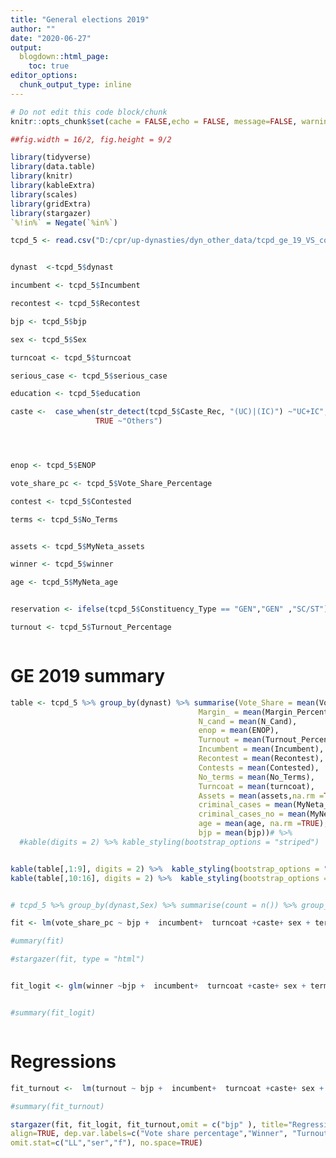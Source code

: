 ```yaml
---
title: "General elections 2019"
author: ""
date: "2020-06-27"
output:
  blogdown::html_page:
    toc: true
editor_options: 
  chunk_output_type: inline
---
```

```r
# Do not edit this code block/chunk
knitr::opts_chunk$set(cache = FALSE,echo = FALSE, message=FALSE, warning = FALSE)

##fig.width = 16/2, fig.height = 9/2

library(tidyverse)
library(data.table)
library(knitr)
library(kableExtra)
library(scales)
library(gridExtra)
library(stargazer)
`%!in%` = Negate(`%in%`)
```



<!-- ```{r file config} -->


<!-- dyn <- read.csv("D:/cpr/up-dynasties/dyn_other_data/dyn_ae_ge.csv") -->


<!-- dyn <- dyn %>%  filter(year %!in% c(1974)) -->

<!-- #summary(nrega) -->

<!-- dyn$dyn_cum_text <- ifelse(dyn$dyn_cum ==0, "Non-family","Family") -->

<!-- dyn$fam_rel_id_uniq <-  paste(dyn$family_id, dyn$rel_id_uniq,sep = "") -->


<!-- dyn$fam_exp_cum_cat <- factor(dyn$fam_exp_cum_cat, levels=c("[0,1)","[1,6)","[6,11)","[11,21)","[21,Inf]")) -->

<!-- ###four way elections -->


<!-- dyn_test <- dyn %>% mutate(contest_type_1 =case_when(position ==1 &dyn_cum ==0 ~1, -->
<!--                                                                                                                         position ==2 &dyn_cum ==0 ~2, -->
<!--                                                                                                                         position ==1 &dyn_cum ==1 ~3, -->
<!--                                                                                                                         position ==2 &dyn_cum ==1 ~5)) %>% group_by( election_type,year,constituency_no) %>% mutate(sum_cont_type = sum(contest_type_1)) %>% mutate(contest_type =ifelse(sum_cont_type ==3, "non-fam v/s non-fam",ifelse(sum_cont_type ==5, "fam v/s non-fam", ifelse(sum_cont_type ==6, "non-fam v/s fam", ifelse(sum_cont_type ==8, "fam v/s fam", "NA"))))) -->


<!-- # dyn_test %>% group_by( year,constituency_no) %>% summarise(sum = sum(contest_type)) %>%group_by(sum) %>%  summarise(n()) -->

<!-- #table(dyn_test$contest_type) -->

<!-- dyn$contest_type <- dyn_test$contest_type -->



<!-- dyn_ae <- dyn %>% filter(election_type =="AE") -->


<!-- dyn_ge <- dyn %>% filter(election_type =="GE") -->


<!-- ``` -->

<!-- # Dasgupta -->


<!-- ```{r} -->

<!-- dasgupta <- read.csv("D:/cpr/up-dynasties/dyn_other_data/dasguptatablepaper.csv") -->


<!-- ``` -->





<!-- ```{r} -->
<!-- tcpd <- read.csv("D:/cpr/up-dynasties/dyn_other_data/TCPD_2019_all_candidates_with_caste_and_political_family.csv") -->

<!-- tcpd <- read.csv("") -->


<!-- ge_all <- fread("D:/cpr/up-dynasties/dyn_other_data/tcpd_ge_2019_all.csv") -->

<!-- ge_tc <- ge_all %>% select(State_Name, Constituency_No, Position,Poll_No, Turncoat) %>% rename(turncoat_true = Turncoat) -->

<!-- tcpd <- merge(tcpd, ge_tc, by = c("State_Name", "Constituency_No", "Position", "Poll_No"), all.x = TRUE) -->


<!-- tcpd_5 <- tcpd %>% filter(Vote_Share_Percentage >5) -->

<!-- tcpd_2 <- tcpd %>% filter(Vote_Share_Percentage >2) -->

<!-- tcpd_10 <- tcpd %>% filter(Vote_Share_Percentage >10) -->

<!-- tcpd_1 <- tcpd %>% filter(Vote_Share_Percentage >1) -->

<!-- tcpd_5 <- read.csv("D:/cpr/up-dynasties/dyn_other_data/tcpd_ge_19_VS_corrected.csv") -->


<!-- dynast  <- replace_na(tcpd_5$dynast,0) -->

<!-- incumbent <- tcpd_5$Incumbent -->

<!-- recontest <- tcpd_5$Recontest -->

<!-- bjp <- ifelse(tcpd_5$Party == "BJP",1,0) -->

<!-- sex <- tcpd_5$Sex -->

<!-- turncoat <- ifelse(tcpd_5$turncoat_true == "TRUE", "TRUE", "FALSE") %>% replace_na("FALSE") -->

<!-- serious_case <- tcpd_5$MyNeta_serious_criminal_cases -->

<!-- education <- case_when(str_detect(tcpd_5$MyNeta_education, "(Pass)| (Others) | (Literate) | (Illiterate)") ~ "Basic", -->
<!--                        TRUE ~ "Higher") -->


<!-- caste <- case_when(str_detect(tcpd_5$Caste_Rec, "(CHRISTIAN)|(SIKH)|(BUDDHIST)") ~"Other religious", -->
<!--                    str_detect(tcpd_5$Caste_Rec, "(UC)|(IC)|(OBC)|(SC)|(ST)|(Muslim)") ~"XMain", -->
<!--                    TRUE ~"Others") -->


<!-- enop <- tcpd_5$ENOP -->

<!-- vote_share_pc <- tcpd_5$Vote_Share_Percentage -->

<!-- contest <- tcpd_5$Contested -->

<!-- terms <- tcpd_5$No_Terms -->


<!-- assets <- tcpd_5$MyNeta_assets -->

<!-- winner <- ifelse(tcpd_5$Position ==1, 1,0) -->

<!-- age <- tcpd_5$MyNeta_age -->

<!-- #  -->
<!-- # UC, IC, OBC, SC, ST, Muslim (all), Other Religious (all Sikh, all Christian, all Buddhist), Others -->
<!-- #  -->




<!-- ``` -->


```r


tcpd_5 <- read.csv("D:/cpr/up-dynasties/dyn_other_data/tcpd_ge_19_VS_corrected.csv")


dynast  <-tcpd_5$dynast

incumbent <- tcpd_5$Incumbent

recontest <- tcpd_5$Recontest

bjp <- tcpd_5$bjp

sex <- tcpd_5$Sex

turncoat <- tcpd_5$turncoat

serious_case <- tcpd_5$serious_case

education <- tcpd_5$education

caste <-  case_when(str_detect(tcpd_5$Caste_Rec, "(UC)|(IC)") ~"UC+IC",
                   TRUE ~"Others")




enop <- tcpd_5$ENOP

vote_share_pc <- tcpd_5$Vote_Share_Percentage

contest <- tcpd_5$Contested

terms <- tcpd_5$No_Terms


assets <- tcpd_5$MyNeta_assets

winner <- tcpd_5$winner

age <- tcpd_5$MyNeta_age


reservation <- ifelse(tcpd_5$Constituency_Type == "GEN","GEN" ,"SC/ST")

turnout <- tcpd_5$Turnout_Percentage



```

# GE 2019 summary

```r

table <- tcpd_5 %>% group_by(dynast) %>% summarise(Vote_Share = mean(Vote_Share_Percentage),
                                          Margin_ = mean(Margin_Percentage),
                                          N_cand = mean(N_Cand),
                                          enop = mean(ENOP),
                                          Turnout = mean(Turnout_Percentage),
                                          Incumbent = mean(Incumbent),
                                          Recontest = mean(Recontest),
                                          Contests = mean(Contested),
                                          No_terms = mean(No_Terms),
                                          Turncoat = mean(turncoat),
                                          Assets = mean(assets,na.rm =TRUE), 
                                          criminal_cases = mean(MyNeta_serious_criminal_cases,na.rm =TRUE),
                                          criminal_cases_no = mean(MyNeta_criminal_cases, na.rm =TRUE), 
                                          age = mean(age, na.rm =TRUE),
                                          bjp = mean(bjp))# %>% 
  #kable(digits = 2) %>% kable_styling(bootstrap_options = "striped")


kable(table[,1:9], digits = 2) %>%  kable_styling(bootstrap_options = "striped")
kable(table[,10:16], digits = 2) %>%  kable_styling(bootstrap_options = "striped")


# tcpd_5 %>% group_by(dynast,Sex) %>% summarise(count = n()) %>% group_by(dynast) %>% mutate(sum = sum(count), prop = count/sum) %>% select(dynast, Sex, prop) %>% filter(Sex == "F") %>% kable(digits = 2)

```

<!-- # Vote share linear model -->

```r
fit <- lm(vote_share_pc ~ bjp +  incumbent+  turncoat +caste+ sex + terms + dynast + assets  + serious_case+ education+age+enop +reservation+ dynast*serious_case)

#ummary(fit)

#stargazer(fit, type = "html")



```


<!-- # Winner probit model -->

```r



fit_logit <- glm(winner ~bjp +  incumbent+  turncoat +caste+ sex + terms + dynast + assets  + serious_case+ education+age+enop +reservation+ dynast*serious_case,family =  binomial(link = "probit"))


#summary(fit_logit)



```

<!-- # Turnout linear model -->

# Regressions


```r

fit_turnout <-  lm(turnout ~ bjp +  incumbent+  turncoat +caste+ sex + terms + dynast + assets  + serious_case+ education+age+enop +reservation+ dynast*serious_case)

#summary(fit_turnout)

stargazer(fit, fit_logit, fit_turnout,omit = c("bjp" ), title="Regression Results",type = "html",
align=TRUE, dep.var.labels=c("Vote share percentage","Winner", "Turnout percentage"),
omit.stat=c("LL","ser","f"), no.space=TRUE)


```





<!-- ```{r} -->

<!-- tcpd_5$dynast  <- replace_na(tcpd_5$dynast,0) -->

<!-- tcpd_5$incumbent <- tcpd_5$Incumbent -->

<!-- recontest <- tcpd_5$Recontest -->

<!-- tcpd_5$bjp <- ifelse(tcpd_5$Party == "BJP",1,0) -->

<!-- tcpd_5$sex <- tcpd_5$Sex -->

<!-- tcpd_5$turncoat <- ifelse(tcpd_5$turncoat_true == "TRUE", "TRUE", "FALSE") %>% replace_na("FALSE") -->

<!-- tcpd_5$serious_case <- tcpd_5$MyNeta_serious_criminal_cases -->

<!-- tcpd_5$education <- case_when(str_detect(tcpd_5$MyNeta_education, "(Pass)| (Others) | (Literate) | (Illiterate)") ~ "Basic", -->
<!--                        TRUE ~ "Higher") -->


<!-- tcpd_5$caste <- case_when(str_detect(tcpd_5$Caste_Rec, "(CHRISTIAN)|(SIKH)|(BUDDHIST)") ~"Other religious", -->
<!--                    str_detect(tcpd_5$Caste_Rec, "(UC)|(IC)|(OBC)|(SC)|(ST)|(Muslim)") ~"XMain", -->
<!--                    TRUE ~"Others") -->


<!-- enop <- tcpd_5$ENOP -->

<!-- tcpd_5$vote_share_pc <- tcpd_5$Vote_Share_Percentage -->

<!-- contest <- tcpd_5$Contested -->

<!-- tcpd_5$terms <- tcpd_5$No_Terms -->


<!-- tcpd_5$assets <- tcpd_5$MyNeta_assets -->

<!-- tcpd_5$winner <- ifelse(tcpd_5$Position ==1, 1,0) -->

<!-- tcpd_5$age <- tcpd_5$MyNeta_age -->


<!-- write.csv(tcpd_5, "D:/cpr/up-dynasties/dyn_other_data/tcpd_ge_19_VS_5PC.csv") -->
<!-- ``` -->



```r




```





